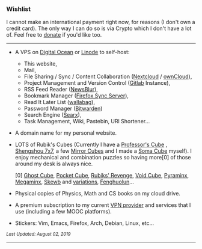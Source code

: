 
<Head title="Wishlist" />

### Wishlist

I cannot make an international payment right now, for reasons (I don't own a credit card). The only way I can do so is via Crypto which I don't have a lot of. Feel free to [donate](/donate.txt) if you'd like too.

---

- A VPS on [Digital Ocean](https://www.digitalocean.com/) or [Linode](https://www.linode.com/) to self-host:
  - This website,
  - Mail,
  - File Sharing / Sync / Content Collaboration ([Nextcloud](https://github.com/nextcloud) / [ownCloud](https://github.com/owncloud)),
  - Project Management and Version Control ([Gitlab](https://about.gitlab.com/install/) Instance),
  - RSS Feed Reader ([NewsBlur](https://github.com/samuelclay/NewsBlur)),
  - Bookmark Manager ([Firefox Sync Server](https://github.com/mozilla-services/syncserver)),
  - Read It Later List ([wallabag](https://github.com/wallabag/wallabag)),
  - Password Manager ([Bitwarden](https://github.com/bitwarden))
  - Search Engine ([Searx](https://github.com/asciimoo/searx)),
  - Task Management, Wiki, Pastebin, URl Shortener...

- A domain name for my personal website.
- LOTS of Rubik's Cubes (Currently I have a [Professor's Cube](https://en.wikipedia.org/wiki/Professor's_Cube) , [Shengshou 7x7](https://en.wikipedia.org/wiki/V-Cube_7), a few [Mirror Cubes](https://en.wikipedia.org/wiki/Mirror_blocks) and I made a [Soma Cube](https://en.wikipedia.org/wiki/Soma_cube) myself). I enjoy mechanical and combination puzzles so having more[0] of those around my desk is always nice.

    \[0\] [Ghost Cube](https://rubiks.fandom.com/wiki/Ghost_Cube), [Pocket Cube](https://en.wikipedia.org/wiki/Pocket_Cube), [Rubiks' Revenge](https://en.wikipedia.org/wiki/Rubik%27s_Revenge), [Void Cube](https://en.wikipedia.org/wiki/Void_Cube), [Pyraminx](https://en.wikipedia.org/wiki/Pyraminx), [Megaminx](https://en.wikipedia.org/wiki/Megaminx), [Skewb](https://en.wikipedia.org/wiki/Skewb) and [variations](https://en.wikipedia.org/wiki/Skewb#Piece_orientation), [Fenghuolun](https://rubiks.fandom.com/wiki/Windmill_Cube)...

- Physical copies of Physics, Math and CS books on my cloud drive.
- A premium subscription to my current [VPN provider](https://protonvpn.com/pricing) and services that I use (including a few MOOC platforms).
- Stickers: Vim, Emacs, Firefox, Arch, Debian, Linux, etc...

<i><small>Last Updated: August 02, 2019</small></i>

---